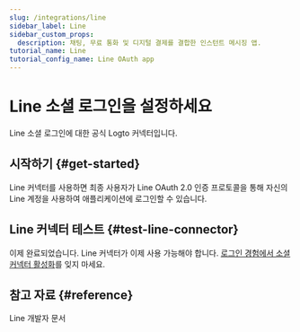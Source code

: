 ```yaml
---
slug: /integrations/line
sidebar_label: Line
sidebar_custom_props:
  description: 채팅, 무료 통화 및 디지털 결제를 결합한 인스턴트 메시징 앱.
tutorial_name: Line
tutorial_config_name: Line OAuth app
---
```




# Line 소셜 로그인을 설정하세요

Line 소셜 로그인에 대한 공식 Logto 커넥터입니다.

<GuideTip />

## 시작하기 \{#get-started}

Line 커넥터를 사용하면 최종 사용자가 Line OAuth 2.0 인증 프로토콜을 통해 자신의 Line 계정을 사용하여 애플리케이션에 로그인할 수 있습니다.

<Integration />

## Line 커넥터 테스트 \{#test-line-connector}

이제 완료되었습니다. Line 커넥터가 이제 사용 가능해야 합니다. [로그인 경험에서 소셜 커넥터 활성화](/connectors/social-connectors/#enable-social-sign-in)를 잊지 마세요.

## 참고 자료 \{#reference}

<Url href="https://developers.line.biz/en/docs/line-login/overview/">Line 개발자 문서</Url>
